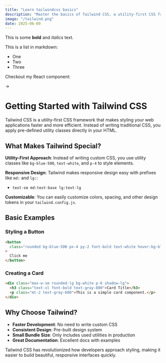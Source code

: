 ```yaml
---
title: "Learn tailwindcss basics"
description: "Master the basics of Tailwind CSS, a utility-first CSS framework for rapidly building modern, responsive web interfaces. This guide covers essential concepts, setup, and practical examples to help you get started with Tailwind CSS."
image: "/tailwind.png"
date: 2025-06-09
---
```


This is some **bold** and _italics_ text.

This is a list in markdown:

- One
- Two
- Three

Checkout my React component:

->

# Getting Started with Tailwind CSS

Tailwind CSS is a utility-first CSS framework that makes styling your web applications faster and more efficient. Instead of writing traditional CSS, you apply pre-defined utility classes directly in your HTML.

## What Makes Tailwind Special?

**Utility-First Approach**: Instead of writing custom CSS, you use utility classes like `bg-blue-500`, `text-white`, and `p-4` to style elements.

**Responsive Design**: Tailwind makes responsive design easy with prefixes like `md:` and `lg:`:

- `text-sm md:text-base lg:text-lg`

**Customizable**: You can easily customize colors, spacing, and other design tokens in your `tailwind.config.js`.

## Basic Examples

### Styling a Button

```html
<button
  class="rounded bg-blue-500 px-4 py-2 font-bold text-white hover:bg-blue-700"
>
  Click me
</button>
```

### Creating a Card

```html
<div class="max-w-sm rounded-lg bg-white p-6 shadow-lg">
  <h3 class="text-xl font-bold text-gray-800">Card Title</h3>
  <p class="mt-2 text-gray-600">This is a simple card component.</p>
</div>
```

## Why Choose Tailwind?

- **Faster Development**: No need to write custom CSS
- **Consistent Design**: Pre-built design system
- **Small Bundle Size**: Only includes used utilities in production
- **Great Documentation**: Excellent docs with examples

Tailwind CSS has revolutionized how developers approach styling, making it easier to build beautiful, responsive interfaces quickly.
